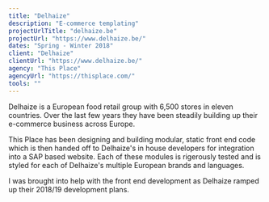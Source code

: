 ```yaml
---
title: "Delhaize"
description: "E-commerce templating"
projectUrlTitle: "delhaize.be"
projectUrl: "https://www.delhaize.be/"
dates: "Spring - Winter 2018"
client: "Delhaize"
clientUrl: "https://www.delhaize.be/"
agency: "This Place"
agencyUrl: "https://thisplace.com/"
tools: ""
---
```


Delhaize is a European food retail group with 6,500 stores in eleven countries. Over the last few years they have been steadily building up their e-commerce business across Europe.

This Place has been designing and building modular, static front end code which is then handed off to Delhaize's in house developers for integration into a SAP based website. Each of these modules is rigerously tested and is styled for each of Delhaize's multiple European brands and languages.

I was brought into help with the front end development as Delhaize ramped up their 2018/19 development plans.
